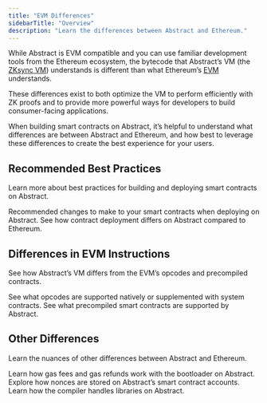 ```yaml
---
title: "EVM Differences"
sidebarTitle: "Overview"
description: "Learn the differences between Abstract and Ethereum."
---
```


While Abstract is EVM compatible and you can use familiar development
tools from the Ethereum ecosystem, the bytecode that Abstract&rsquo;s VM
(the [ZKsync VM](https://docs.zksync.io/build/developer-reference/era-vm)) understands
is different than what Ethereum&rsquo;s [EVM](https://ethereum.org/en/developers/docs/evm/) understands.

These differences exist to both optimize the VM to perform efficiently with ZK proofs
and to provide more powerful ways for developers to build consumer-facing applications.

When building smart contracts on Abstract, it&rsquo;s helpful to understand what differences
are between Abstract and Ethereum, and how best to leverage these differences to
create the best experience for your users.

## Recommended Best Practices

Learn more about best practices for building and deploying smart contracts on Abstract.

<CardGroup cols={2}>
  <Card
    title="Best practices"
    icon="shield-heart"
    href="/how-abstract-works/evm-differences/best-practices"
  >
    Recommended changes to make to your smart contracts when deploying on
    Abstract.
  </Card>
  <Card
    title="Contract deployment"
    icon="rocket"
    href="/how-abstract-works/evm-differences/contract-deployment"
  >
    See how contract deployment differs on Abstract compared to Ethereum.
  </Card>
</CardGroup>

## Differences in EVM Instructions

See how Abstract&rsquo;s VM differs from the EVM&rsquo;s opcodes and precompiled contracts.

<CardGroup cols={2}>
  <Card
    title="EVM opcodes"
    icon="binary"
    href="/how-abstract-works/evm-differences/evm-opcodes"
  >
    See what opcodes are supported natively or supplemented with system
    contracts.
  </Card>
  <Card
    title="EVM precompiles"
    icon="not-equal"
    href="/how-abstract-works/evm-differences/precompiles"
  >
    See what precompiled smart contracts are supported by Abstract.
  </Card>
</CardGroup>

## Other Differences

Learn the nuances of other differences between Abstract and Ethereum.

<CardGroup cols={3}>
  <Card
    title="Gas fees"
    icon="gas-pump"
    href="/how-abstract-works/evm-differences/best-practices"
  >
    Learn how gas fees and gas refunds work with the bootloader on Abstract.
  </Card>
  <Card
    title="Nonces"
    icon="up"
    href="/how-abstract-works/evm-differences/contract-deployment"
  >
    Explore how nonces are stored on Abstract&rsquo;s smart contract accounts.
  </Card>
  <Card
    title="Libraries"
    icon="file-import"
    href="/how-abstract-works/evm-differences/contract-deployment"
  >
    Learn how the compiler handles libraries on Abstract.
  </Card>
</CardGroup>
